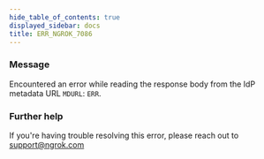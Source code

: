 ```yaml
---
hide_table_of_contents: true
displayed_sidebar: docs
title: ERR_NGROK_7086
---
```


### Message

Encountered an error while reading the response body from the IdP metadata URL `MDURL`: `ERR`.

### Further help

If you're having trouble resolving this error, please reach out to [support@ngrok.com](mailto:support@ngrok.com?subject=Help%20with%20ERR_NGROK_7086)
